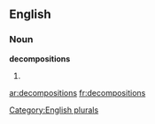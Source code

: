
==English==

===Noun===
'''decompositions'''

# {{plural of|[[decomposition]]}}

[[Category:English plurals]]

[[ar:decompositions]]
[[fr:decompositions]]